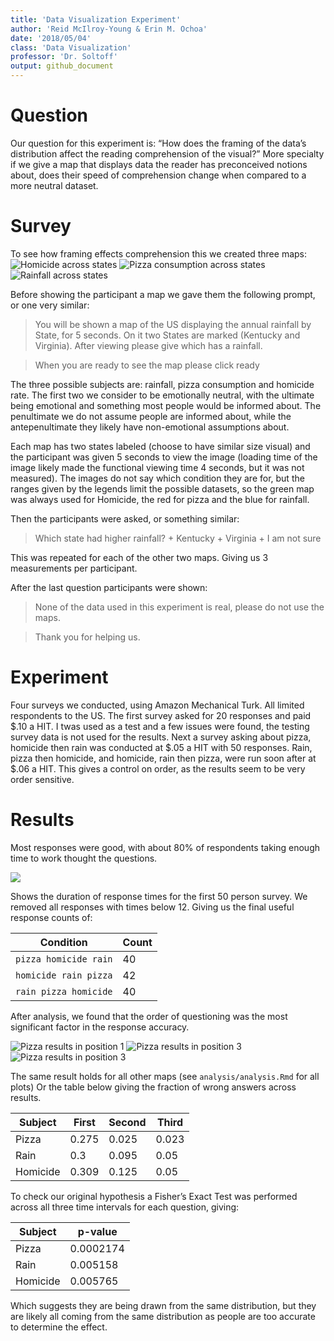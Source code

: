 ```yaml
---
title: 'Data Visualization Experiment'
author: 'Reid McIlroy-Young & Erin M. Ochoa'
date: '2018/05/04'
class: 'Data Visualization'
professor: 'Dr. Soltoff'
output: github_document
---
```


# Question

Our question for this experiment is: "How does the framing of the data's distribution affect the reading comprehension of the visual?" More specialty if we give a map that displays data the reader has preconceived notions about, does their speed of comprehension change when compared to a more neutral dataset.

# Survey

To see how framing effects comprehension this we created three maps:
![Homicide across states](../imgs/murder2.png)
![Pizza consumption across states](../imgs/pizza2.png)
![Rainfall across states](../imgs/rainfall2.png)

Before showing the participant a map we gave them the following prompt, or one very similar:

> You will be shown a map of the US displaying the annual rainfall by State, for 5 seconds. On it two States are marked (Kentucky and Virginia). After viewing please give which has a rainfall.

> When you are ready to see the map please click ready

The three possible subjects are: rainfall, pizza consumption and homicide rate. The first two we consider to be emotionally neutral, with the ultimate being emotional and something most people would be informed about. The penultimate we do not assume people are informed about, while the antepenultimate they likely have non-emotional assumptions about.


Each map has two states labeled (choose to have similar size visual) and the participant was given 5 seconds to view the image (loading time of the image likely made the functional viewing time 4 seconds, but it was not measured). The images do not say which condition they are for, but the ranges given by the legends limit the possible datasets, so the green map was always used for Homicide, the red for pizza and the blue for rainfall.

Then the participants were asked, or something similar:

> Which state had higher rainfall?
+ Kentucky
+ Virginia
+ I am not sure

This was repeated for each of the other two maps. Giving us 3 measurements per participant.

After the last question participants were shown:

> None of the data used in this experiment is real, please do not use the maps.

> Thank you for helping us.

# Experiment

Four surveys we conducted, using Amazon Mechanical Turk. All limited respondents to the US. The first survey asked for 20 responses and paid $.10 a HIT. I twas used as a test and a few issues were found, the testing survey data is not used for the results. Next a survey asking about pizza, homicide then rain was conducted at $.05 a HIT with 50 responses. Rain, pizza then homicide, and homicide, rain then pizza, were run soon after at $.06 a HIT. This gives a control on order, as the results seem to be very order sensitive.


# Results

Most responses were good, with about 80% of respondents taking enough time to work thought the questions.

![](../imgs/duration.png)

Shows the duration of response times for the first 50 person survey. We removed all responses with times below 12. Giving us the final useful response counts of:

Condition | Count
----|-----
`pizza homicide rain` | 40
`homicide rain pizza` | 42
`rain pizza homicide` | 40

After analysis, we found that the order of questioning was the most significant factor in the response accuracy.

![Pizza results in position 1](../imgs/pizza_ret1.png)
![Pizza results in position 3](../imgs/pizza_ret2.png)
![Pizza results in position 3](../imgs/pizza_ret3.png)

The same result holds for all other maps (see `analysis/analysis.Rmd` for all plots) Or the table below giving the fraction of wrong answers across results.

Subject |First | Second | Third
---|---|---|---
Pizza |0.275 |0.025 |0.023
Rain |0.3 |0.095 |0.05
Homicide|0.309| 0.125| 0.05

To check our original hypothesis a Fisher's Exact Test was performed across all three time intervals for each question, giving:

Subject |p-value
---|---
Pizza | 0.0002174
Rain |0.005158
Homicide|0.005765

Which suggests they are being drawn from the same distribution, but they are likely all coming from the same distribution as people are too accurate to determine the effect.
